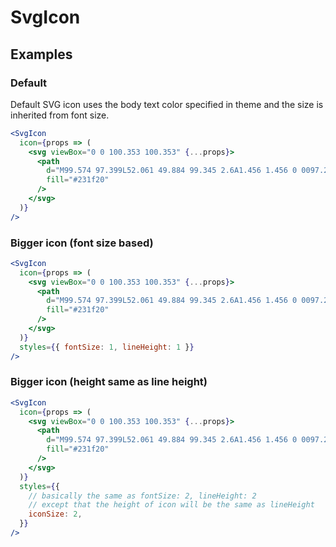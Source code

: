 # SvgIcon

## Examples

### Default

Default SVG icon uses the body text color specified in theme and the size is inherited from font size.

```jsx live=true
<SvgIcon
  icon={props => (
    <svg viewBox="0 0 100.353 100.353" {...props}>
      <path
        d="M99.574 97.399L52.061 49.884 99.345 2.6A1.456 1.456 0 0097.286.54L50.002 47.824 2.721.54A1.456 1.456 0 10.662 2.6l47.281 47.284L.428 97.399a1.456 1.456 0 102.06 2.06l47.515-47.515 47.513 47.515a1.453 1.453 0 002.06 0 1.458 1.458 0 00-.002-2.06z"
        fill="#231f20"
      />
    </svg>
  )}
/>
```

### Bigger icon (font size based)

```jsx live=true
<SvgIcon
  icon={props => (
    <svg viewBox="0 0 100.353 100.353" {...props}>
      <path
        d="M99.574 97.399L52.061 49.884 99.345 2.6A1.456 1.456 0 0097.286.54L50.002 47.824 2.721.54A1.456 1.456 0 10.662 2.6l47.281 47.284L.428 97.399a1.456 1.456 0 102.06 2.06l47.515-47.515 47.513 47.515a1.453 1.453 0 002.06 0 1.458 1.458 0 00-.002-2.06z"
        fill="#231f20"
      />
    </svg>
  )}
  styles={{ fontSize: 1, lineHeight: 1 }}
/>
```

### Bigger icon (height same as line height)

```jsx live=true
<SvgIcon
  icon={props => (
    <svg viewBox="0 0 100.353 100.353" {...props}>
      <path
        d="M99.574 97.399L52.061 49.884 99.345 2.6A1.456 1.456 0 0097.286.54L50.002 47.824 2.721.54A1.456 1.456 0 10.662 2.6l47.281 47.284L.428 97.399a1.456 1.456 0 102.06 2.06l47.515-47.515 47.513 47.515a1.453 1.453 0 002.06 0 1.458 1.458 0 00-.002-2.06z"
        fill="#231f20"
      />
    </svg>
  )}
  styles={{
    // basically the same as fontSize: 2, lineHeight: 2
    // except that the height of icon will be the same as lineHeight
    iconSize: 2,
  }}
/>
```
